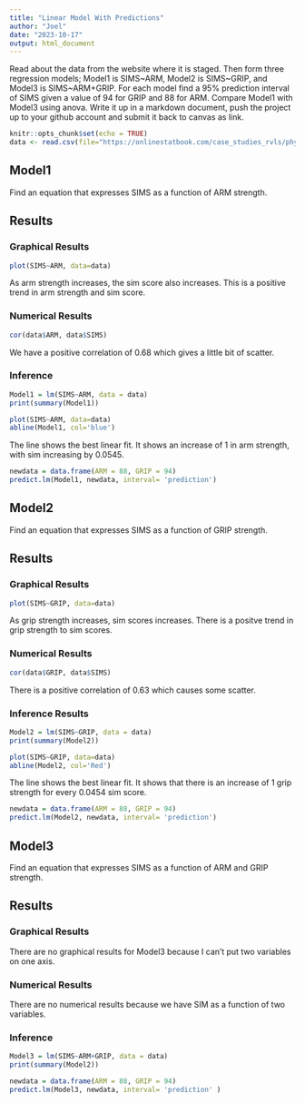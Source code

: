 ```yaml
---
title: "Linear Model With Predictions"
author: "Joel"
date: "2023-10-17"
output: html_document
---
```





Read about the data from the website where it is staged.  Then form three regression models; Model1 is SIMS~ARM, Model2 is SIMS~GRIP, and Model3 is SIMS~ARM+GRIP. For each model find a 95% prediction interval of SIMS given a value of 94  for GRIP and 88 for ARM. Compare Model1 with Model3 using anova. Write it up in a markdown document, push the project up to your github account and submit it back to canvas as link.

```r
knitr::opts_chunk$set(echo = TRUE)
data <- read.csv(file="https://onlinestatbook.com/case_studies_rvls/physical_strength/data.txt",sep="",header=TRUE)  
```



## Model1
Find an equation that expresses SIMS as a function of ARM strength.

## Results

### Graphical Results

```r
plot(SIMS~ARM, data=data)
```

As arm strength increases, the sim score also increases. This is a positive trend in arm strength and sim score.

### Numerical Results

```r
cor(data$ARM, data$SIMS)
```

We have a positive correlation of 0.68 which gives a little bit of scatter. 

### Inference

```r
Model1 = lm(SIMS~ARM, data = data)
print(summary(Model1))
```


```r
plot(SIMS~ARM, data=data)
abline(Model1, col='blue')
```

The line shows the best linear fit. It shows an increase of 1 in arm strength, with sim increasing by 0.0545.


```r
newdata = data.frame(ARM = 88, GRIP = 94)
predict.lm(Model1, newdata, interval= 'prediction')
```


## Model2

Find an equation that expresses SIMS as a function of GRIP strength.

## Results

### Graphical Results

```r
plot(SIMS~GRIP, data=data)
```

As grip strength increases, sim scores increases. There is a positve trend in grip strength to sim scores.

### Numerical Results

```r
cor(data$GRIP, data$SIMS)
```

There is a positive correlation of 0.63 which causes some scatter.

### Inference Results 

```r
Model2 = lm(SIMS~GRIP, data = data)
print(summary(Model2))
```

```r
plot(SIMS~GRIP, data=data)
abline(Model2, col='Red')
```

The line shows the best linear fit. It shows that there is an increase of 1 grip strength for every 0.0454 sim score.

```r
newdata = data.frame(ARM = 88, GRIP = 94)
predict.lm(Model2, newdata, interval= 'prediction')
```


## Model3

Find an equation that expresses SIMS as a function of ARM and GRIP strength.

## Results

### Graphical Results

There are no graphical results for Model3 because I can't put two variables on one axis.

### Numerical Results

There are no numerical results because we have SIM as a function of two variables.

### Inference

```r
Model3 = lm(SIMS~ARM+GRIP, data = data)
print(summary(Model2))
```


```r
newdata = data.frame(ARM = 88, GRIP = 94)
predict.lm(Model3, newdata, interval= 'prediction' ) 
```


